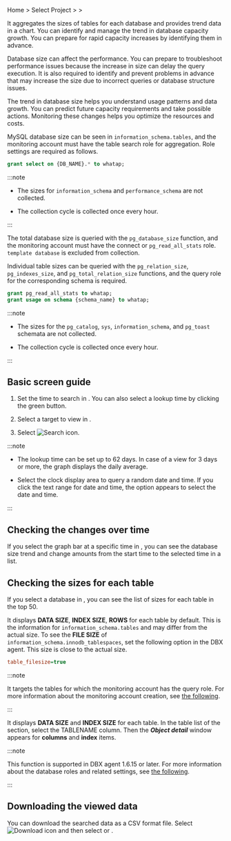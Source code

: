 Home &gt; Select Project &gt; <Cmdname sid="side_reportStat" className="uitext" /> &gt; <Cmdname sid="side_dbSize" className="uitext" />

It aggregates the sizes of tables for each database and provides trend data in a chart. You can identify and manage the trend in database capacity growth. You can prepare for rapid capacity increases by identifying them in advance.

Database size can affect the performance. You can prepare to troubleshoot performance issues because the increase in size can delay the query execution. It is also required to identify and prevent problems in advance that may increase the size due to incorrect queries or database structure issues.

The trend in database size helps you understand usage patterns and data growth. You can predict future capacity requirements and take possible actions. Monitoring these changes helps you optimize the resources and costs.

<InDoc product='mysql'>

MySQL database size can be seen in `information_schema.tables`, and the monitoring account must have the table search role for aggregation. Role settings are required as follows.

```sql
grant select on {DB_NAME}.* to whatap;
```

:::note

- The sizes for `information_schema` and `performance_schema` are not collected. 

- The collection cycle is collected once every hour.

:::

</InDoc>

<InDoc product='postgresql'>

The total database size is queried with the `pg_database_size` function, and the monitoring account must have the connect or `pg_read_all_stats` role. `template database` is excluded from collection.

Individual table sizes can be queried with the `pg_relation_size`, `pg_indexes_size`, and `pg_total_relation_size` functions, and the query role for the corresponding schema is required.

```sql
grant pg_read_all_stats to whatap;
grant usage on schema {schema_name} to whatap;
```

:::note

- The sizes for the `pg_catalog`, `sys`, `information_schema`, and `pg_toast` schemata are not collected.

- The collection cycle is collected once every hour.

:::

</InDoc>

## Basic screen guide

<ProdImg img='db-database-size.png' desc='Database size'/>

1. Set the time to search in <Cmdname sid="time" className="uitext" />. You can also select a lookup time by clicking the green button.

2. Select a target to view in <Cmdname sid="instance" className="uitext" />.

3. Select ![Search icon](/img/ico-btn-search.png).

:::note

- The lookup time can be set up to 62 days. In case of a view for 3 days or more, the graph displays the daily average.

- Select the clock display area to query a random date and time. If you click the text range for date and time, the option appears to select the date and time.

:::

## Checking the changes over time

If you select the graph bar at a specific time in <Cmdname sid="TTL06025" className="uitext" />, you can see the database size trend and change amounts from the start time to the selected time in a list.

<ProdImg img='db-database-size-select-db.png' desc='데이터베이스 사이즈'/>

## Checking the sizes for each table

If you select a database in <Cmdname sid="TTL06026" className="uitext" />, you can see the list of sizes for each table in the top 50.

<ProdImg img='db-database-size-top50.png' desc='데이터베이스 사이즈'/>

<InDoc product='mysql'>

It displays **DATA SIZE**, **INDEX SIZE**, **ROWS** for each table by default. This is the information for `information_schema.tables` and may differ from the actual size. To see the **FILE SIZE** of `information_schema.innodb_tablespaces`, set the following option in the DBX agent. This size is close to the actual size.

```ini title='whatap.conf'
table_filesize=true
```

:::note

It targets the tables for which the monitoring account has the query role. For more information about the monitoring account creation, see [the following](install-agent#uid).

:::

</InDoc>

<InDoc product='postgresql,mysql'>

It displays **DATA SIZE** and **INDEX SIZE** for each table. In the table list of the <Cmdname sid="TTL06572" className="uitext" /> section, select the <span class="uitext">TABLENAME</span> column. Then the **_Object detail_** window appears for **columns** and **index** items.

<ImgLang img='db-database-size-objectdetail-postgresql.png' desc='Object detail' />

:::note

This function is supported in DBX agent 1.6.15 or later. For more information about the database roles and related settings, see [the following](install-agent#uid).

:::

</InDoc>

## Downloading the viewed data

You can download the searched data as a CSV format file. Select ![Download icon](/img/ic-csv-download-ms.svg) and then select <Cmdname sid="TTL06026" className="uitext" /> or <Cmdname sid="TTL06572" className="uitext" />.
